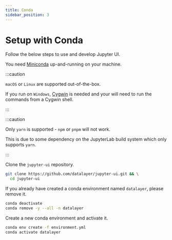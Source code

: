 ```yaml
---
title: Conda
sidebar_position: 3
---
```


# Setup with Conda

Follow the below steps to use and develop Jupyter UI.

You need [Miniconda](https://docs.conda.io/en/latest/miniconda.html) up-and-running on your machine.

:::caution

`macOS` or `Linux` are supported out-of-the-box.

If you run on `Windows`, [Cygwin](https://www.cygwin.com) is needed and your will need to run the commands from a Cygwin shell.

:::

:::caution

Only `yarn` is supported - `npm` or `pnpm` will not work.

This is due to some dependency on the JupyterLab build system which only supports `yarn`.

:::

Clone the `jupyter-ui` repository.

```bash
git clone https://github.com/datalayer/jupyter-ui.git && \
  cd jupyter-ui
```

If you already have created a conda environment named `datalayer`, please remove it.

```bash
conda deactivate
conda remove -y --all -n datalayer
```

Create a new conda environment and activate it.

```bash
conda env create -f environment.yml
conda activate datalayer
```
